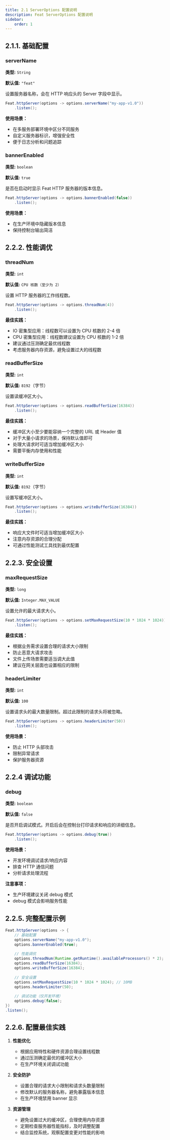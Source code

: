 ```yaml
---
title: 2.1 ServerOptions 配置说明
description: Feat ServerOptions 配置说明
sidebar:
    order: 1
---
```



## 2.1.1. 基础配置

### serverName
**类型:** `String`

**默认值:** `"feat"`

设置服务器名称，会在 HTTP 响应头的 Server 字段中显示。

```java
Feat.httpServer(options -> options.serverName("my-app-v1.0"))
    .listen();
```

**使用场景：**
- 在多服务部署环境中区分不同服务
- 自定义服务器标识，增强安全性
- 便于日志分析和问题追踪

### bannerEnabled
**类型:** `boolean`

**默认值:** `true`

是否在启动时显示 Feat HTTP 服务器的版本信息。

```java
Feat.httpServer(options -> options.bannerEnabled(false))
    .listen();
```

**使用场景：**
- 在生产环境中隐藏版本信息
- 保持控制台输出简洁

## 2.2.2. 性能调优

### threadNum
**类型:** `int`

**默认值:** `CPU 核数（至少为 2）`

设置 HTTP 服务器的工作线程数。

```java
Feat.httpServer(options -> options.threadNum(4))
    .listen();
```

**最佳实践：**
- IO 密集型应用：线程数可以设置为 CPU 核数的 2-4 倍
- CPU 密集型应用：线程数建议设置为 CPU 核数的 1-2 倍
- 建议通过压测确定最优线程数
- 考虑服务器内存资源，避免设置过大的线程数

### readBufferSize
**类型:** `int`

**默认值:** `8192`（字节）

设置读缓冲区大小。

```java
Feat.httpServer(options -> options.readBufferSize(16384))
    .listen();
```

**最佳实践：**
- 缓冲区大小至少要能容纳一个完整的 URL 或 Header 值
- 对于大量小请求的场景，保持默认值即可
- 处理大请求时可适当增加缓冲区大小
- 需要平衡内存使用和性能

### writeBufferSize
**类型:** `int`

**默认值:** `8192`（字节）

设置写缓冲区大小。

```java
Feat.httpServer(options -> options.writeBufferSize(16384))
    .listen();
```

**最佳实践：**
- 响应大文件时可适当增加缓冲区大小
- 注意内存资源的合理分配
- 可通过性能测试工具找到最优配置

## 2.2.3. 安全设置

### maxRequestSize
**类型:** `long`

**默认值:** `Integer.MAX_VALUE`

设置允许的最大请求大小。

```java
Feat.httpServer(options -> options.setMaxRequestSize(10 * 1024 * 1024)) // 10MB
    .listen();
```

**最佳实践：**
- 根据业务需求设置合理的请求大小限制
- 防止恶意大请求攻击
- 文件上传场景需要适当调大此值
- 建议在网关层面也设置相应的限制

### headerLimiter
**类型:** `int`

**默认值:** `100`

设置请求头的最大数量限制。超过此限制的请求头将被忽略。

```java
Feat.httpServer(options -> options.headerLimiter(50))
    .listen();
```

**使用场景：**
- 防止 HTTP 头部攻击
- 限制异常请求
- 保护服务器资源

## 2.2.4 调试功能

### debug
**类型:** `boolean`

**默认值:** `false`

是否开启调试模式。开启后会在控制台打印请求和响应的详细信息。

```java
Feat.httpServer(options -> options.debug(true))
    .listen();
```

**使用场景：**
- 开发环境调试请求/响应内容
- 排查 HTTP 通信问题
- 分析请求处理流程

**注意事项：**
- 生产环境建议关闭 debug 模式
- debug 模式会影响服务性能

## 2.2.5. 完整配置示例

```java
Feat.httpServer(options -> {
    // 基础配置
    options.serverName("my-app-v1.0");
    options.bannerEnabled(true);
    
    // 性能调优
    options.threadNum(Runtime.getRuntime().availableProcessors() * 2);
    options.readBufferSize(16384);
    options.writeBufferSize(16384);
    
    // 安全设置
    options.setMaxRequestSize(10 * 1024 * 1024); // 10MB
    options.headerLimiter(50);
    
    // 调试功能（仅开发环境）
    options.debug(false);
})
.listen();
```

## 2.2.6. 配置最佳实践

1. **性能优化**
   - 根据应用特性和硬件资源合理设置线程数
   - 通过压测确定最优的缓冲区大小
   - 在生产环境关闭调试功能

2. **安全防护**
   - 设置合理的请求大小限制和请求头数量限制
   - 修改默认的服务器名称，避免暴露版本信息
   - 在生产环境禁用 banner 显示

3. **资源管理**
   - 避免设置过大的缓冲区，合理使用内存资源
   - 定期检查服务器性能指标，及时调整配置
   - 结合监控系统，观察配置变更对性能的影响